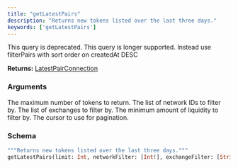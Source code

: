```yaml
---
title: "getLatestPairs"
description: "Returns new tokens listed over the last three days."
keywords: ['getLatestPairs']
---
```


<Warning>
  This query is deprecated. This query is longer supported. Instead use filterPairs with sort order on createdAt DESC
</Warning>

**Returns:** [LatestPairConnection](/api-reference/types/latestpairconnection)

### Arguments

<ResponseField name="limit" type="Int">
  The maximum number of tokens to return.
</ResponseField>

<ResponseField name="networkFilter" type="[Int!]">
  The list of network IDs to filter by.
</ResponseField>

<ResponseField name="exchangeFilter" type="[String!]">
  The list of exchanges to filter by.
</ResponseField>

<ResponseField name="minLiquidityFilter" type="Int">
  The minimum amount of liquidity to filter by.
</ResponseField>

<ResponseField name="cursor" type="String">
  The cursor to use for pagination.
</ResponseField>

### Schema


```graphql 
"""Returns new tokens listed over the last three days."""
getLatestPairs(limit: Int, networkFilter: [Int!], exchangeFilter: [String!], minLiquidityFilter: Int, cursor: String): LatestPairConnection @deprecated(reason: "This query is longer supported. Instead use filterPairs with sort order on createdAt DESC")
```
